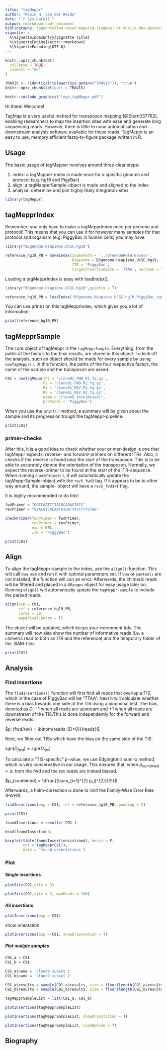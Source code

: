 ```yaml
---
title: "tagMeppr"
author: "Robin H. van der Weide"
date: "`r Sys.Date()`"
output: rmarkdown::pdf_document
bibliography: tagmentation-based-mapping-(tagmap)-of-mobile-dna-genomic-insertion-sites.bib
vignette: >
  %\VignetteIndexEntry{Vignette Title}
  %\VignetteEngine{knitr::rmarkdown}
  %\VignetteEncoding{UTF-8}
---
```


```r
knitr::opts_chunk$set(
  collapse = TRUE,
  comment = "#>"
)

TRAVIS <- !identical(tolower(Sys.getenv("TRAVIS")), "true")
knitr::opts_chunk$set(purl = TRAVIS)

```


```r
knitr::include_graphics("logo_tagMeppr.pdf")
```

Hi there! Welcome! 

TagMap is a very useful method for transposon mapping [@Stern037762], enabling 
researchers to map the insertion sites with ease and generate long sequencing 
reads. However, there is little to none automatisation and downstream analysis 
software available for these reads. TagMeppr is an easy to use, memory 
efficient fastq-to-figure package written in R.

## Usage
The basic usage of tagMapper revolves around three clear steps:

1. index: a tagMapper-index is made once for a specific genome and protocol (e.g. hg19 and PigyBac).
2. align: a tagMapperSample-object is made and aligned to the index
3. analyse: determine and plot highly likely integraton-sites

```r
library(tagMeppr)
```

## tagMepprIndex 

Remember: you only have to make a tagMepprIndex once per genome and protocol! 
This means that you can use it for however many samples for that protocol and 
organism (e.g. PiggyBac in human cells) you may have.

```r
library("BSgenome.Hsapiens.UCSC.hg19")

reference_hg19_PB = makeIndex(indexPath = '../premadeReferences/', 
                              bsgenome = BSgenome.Hsapiens.UCSC.hg19, 
                              ITR = 'PiggyBac', 
                              targetInsertionSite = 'TTAA', verbose = T)
```

Loading a tagMepprIndex is easy with loadIndex().

```r
library("BSgenome.Hsapiens.UCSC.hg19",quietly = T)
```

```r
reference_hg19_PB = loadIndex('BSgenome.Hsapiens.UCSC.hg19_PiggyBac_tagMeppRindex.fa.gz')
```

You can use print() on this tagMepprIndex, which gives you a lot of information: 
```r
print(reference_hg19_PB)
```

## tagMepprSample
The core object of tagMeppr is the `tagMepprSample`. Everything, from the paths of 
the fastq's to the final results, are stored in this object. To kick off the 
analysis, such an object should be made for every sample by using `newTagMeppr()`. 
In this function, the paths of the four respective fastq's, the name of the 
sample and the transposon are asked.

```r
C91 = newTagMeppr(F1 = 'clone91_FWD_R1.fq.gz',
                 F2 = 'clone91_FWD_R2.fq.gz',
                 R1 = 'clone91_REV_R1.fq.gz',
                 R2 = 'clone91_REV_R2.fq.gz',
                 name = "clone9 (minimised)",
                 protocol = 'PiggyBac')
```

When you use the `print()` method, a summary will be given about the sample and 
its progression trough the tagMeppr-pipeline.
```r
print(C91)
```


### primer-checks 
After this, it is a good idea to check whether your primer-design is one that 
tagMeppr expects: reverse- and forward-primers on different ITRs. Also, it 
checks if the reverse is found near the start of the transposon. This is to be 
able to accurately denote the orientation of the transposon. Normally, we 
expect the reverse-primer to be found at the start of the ITR-sequence. When 
running `checkPrimer()`, it will automatically update the tagMepprSample-object 
with the `rev5_fwd3` tag. If it appears to be to other way around, the sample-
object will have a `rev5_fwd3=T` flag.

It is highly recommended to do this!
```r
fwdPrimer = "CGTCAATTTTACGCAGACTATC"
revPrimer = "GTACGTCACAATATGATTATCTTTCTAG"

checkPrimer(fwdPrimer = fwdPrimer, 
            revPrimer = revPrimer, 
            exp = C91, 
            ITR = 'PiggyBac')
```

```r
print(C91)
```

## Align
To align the tagMeppr-sample to the index, use the `align()`-function. This will 
call `bwa mem` and run it with optimal parameters set. If `bwa` or `samtools` 
are not installed, the function will can an error. Afterwards, the chimeric 
reads will be filtered and placed in a `GRanges` object for easy usage later 
on. Running `align()` will automatically update the `tagMeppr-sample` to 
include the parsed reads.

```r
align(exp = C91, 
      ref = reference_hg19_PB, 
      cores = 30, 
      empericalCentre = T)
```

The object will be updated, which keeps your evironment tidy. The summary will 
now also show the number of informative reads (i.e. a chimeric read to both an 
ITR and the reference) and the temporary folder of the .BAM-files.
```r
print(C91)
```

## Analysis

### Find insertions
The `findInsertions()` function will first find all reads that overlap a TIS, 
which in the case of PiggyBac will be "TTAA". Next it will calculate whether 
there is a bias towards one side of the TIS using a binominal test. The bias, 
denoted as $D$, $-1$ when all reads are upstream and $+1$ when all reads are 
downstream of the TIS.This is done independently for the forward and reverse 
reads:

$p_{fwd/rev} = \binom{reads_{D<0}}{reads}$

Next, we filter out TISs which have the bias on the same side of the TIS:

$sgn(D_{fwd}) \neq sgn(D_{rev})$

To calculate a "TIS-specific" p-value, we use Edgington's sum-p method, which 
is very conservative in our usage. This ensures that, when 
$p_{combined} < \alpha$, both the fwd and the rev reads are indeed biased.

$p_{combined} = \dfrac{(\sum_{i=1}^{2} p_i)^{2}}{2!}$

Afterwards, a holm-correction is done to limit the Family-Wise Error Rate (FWER).

```r
findInsertions(exp = C91, ref = reference_hg19_PB, padding = 2)
```

```r
print(C91)
```

```r
foundInsertions = results( C91 )

head(foundInsertions)

barplot(table(foundInsertions$strand), horiz = F,
        col = tagMepprCol(),
        main = 'found orientations')
```

### Plot

#### Single insertions
```r
plotSite(C91,site = 3)
```

```r
plotSite(C91,site = 3, maxReads = 100)
```

#### All insertions

```r
plotInsertions(exp = C91)
```

show orientation:
```r
plotInsertions(exp = C91, showOrientation = T)
```

##### Plot muliple samples

```r
C91_a = C91
C91_b = C91

C91_a$name = 'clone9 subset 1'
C91_b$name = 'clone9 subset 2'

C91_a$results = sample(C91_a$results, size = floor(length(C91_a$results)/2))
C91_b$results = sample(C91_b$results, size = floor(length(C91_b$results)/2))

tagMepprSampleList = list(C91_a, C91_b)
```


```r
plotInsertions(tagMepprSampleList)
```

```r
plotInsertions(tagMepprSampleList, showOrientation = T)
```


```r
plotInsertions(tagMepprSampleList, sideBySide = T)
```

## Biography

